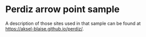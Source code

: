 # Perdiz arrow point sample

A description of those sites used in that sample can be found at [https://aksel-blaise.github.io/perdiz/](https://aksel-blaise.github.io/perdiz/).

